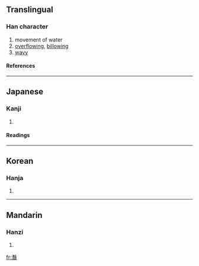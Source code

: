 {{see|灔}}

==Translingual==
===Han character===
{{Han char|rn=85|rad=水|as=23|sn=26|four=|canj=水廿廿廿 (ETTT)}}
# movement of water
# [[overflowing]], [[billowing]]
# [[wavy]]
====References====
{{Han ref|kx=0664.170|dkj=18831|hdz=31798.150|uh=704E|ud=28750}}

----
==Japanese==
===Kanji===
{{ja-kanji|grade=|rs=水23}}
# {{defn|Japanese}} 
====Readings====
{{ja-readings|on=[[えん]] (en)|kun=[[なみ]] (nami)}}

----
==Korean==
===Hanja===
{{ko-hanja|hangeul=염|eumhun=|rv=yeom|mr=yŏm|y=eym}}
# {{defn|Korean}}

----
==Mandarin==
===Hanzi===
{{cmn-hanzi|pin=[[yàn]] (yan4)|wg=yen<sup>4</sup>}}
# {{defn|Mandarin}}

[[fr:灎]]